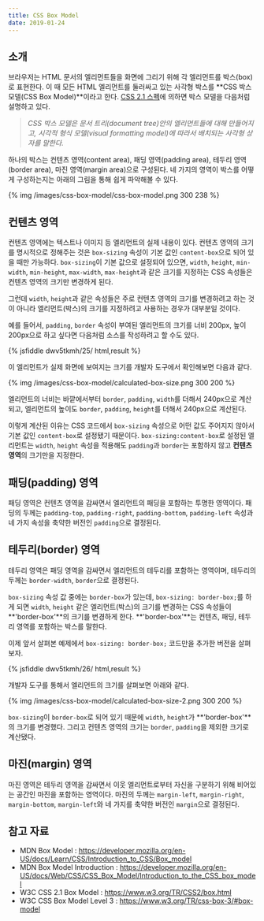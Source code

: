 ```yaml
---
title: CSS Box Model
date: 2019-01-24
---
```


## 소개

브라우저는 HTML 문서의 엘리먼트들을 화면에 그리기 위해 각 엘리먼트를 박스(box)로 표현한다. 이 때 모든 HTML 엘리먼트를 둘러싸고 있는 사각형 박스를 **CSS 박스 모델(CSS Box Model)**이라고 한다. [CSS 2.1 스펙](https://www.w3.org/TR/CSS2/box.html)에 의하면 박스 모델을 다음처럼 설명하고 있다.

> *CSS 박스 모델은 문서 트리(document tree)안의 엘리먼트들에 대해 만들어지고, 시각적 형식 모델(visual formatting model)에 따라서 배치되는 사각형 상자를 말한다.* 

하나의 박스는 컨텐츠 영역(content area), 패딩 영역(padding area), 테두리 영역(border area), 마진 영역(margin area)으로 구성된다. 네 가지의 영역이 박스를 어떻게 구성하는지는 아래의 그림을 통해 쉽게 파악해볼 수 있다.

{% img /images/css-box-model/css-box-model.png 300 238 %}

## 컨텐츠 영역

컨텐츠 영역에는 텍스트나 이미지 등 엘리먼트의 실제 내용이 있다. 컨텐츠 영역의 크기를 명시적으로 정해주는 것은 `box-sizing` 속성이 기본 값인 `content-box`으로 되어 있을 때만 가능하다. `box-sizing`이 기본 값으로 설정되어 있으면, `width`, `height`, `min-width`, `min-height`, `max-width`, `max-height`과 같은 크기를 지정하는 CSS 속성들은 컨텐츠 영역의 크기만 변경하게 된다.

그런데 `width`, `height`과 같은 속성들은 주로 컨텐츠 영역의 크기를 변경하려고 하는 것이 아니라 엘리먼트(박스)의 크기를 지정하려고 사용하는 경우가 대부분일 것이다.

예를 들어서, `padding`, `border` 속성이 부여된 엘리먼트의 크기를 너비 200px, 높이 200px으로 하고 싶다면 다음처럼 소스를 작성하려고 할 수도 있다.

{% jsfiddle dwv5tkmh/25/ html,result %}

이 엘리먼트가 실제 화면에 보여지는 크기를 개발자 도구에서 확인해보면 다음과 같다. 

{% img /images/css-box-model/calculated-box-size.png 300 200 %}

엘리먼트의 너비는 바깥에서부터 `border`, `padding`, `width`를 더해서 240px으로 계산되고, 엘리먼트의 높이도 `border`, `padding`, `height`를 더해서 240px으로 계산된다.

이렇게 계산된 이유는 CSS 코드에서 `box-sizing` 속성으로 어떤 값도 주어지지 않아서 기본 값인 `content-box`로 설정됐기 때문이다. `box-sizing:content-box`로 설정된 엘리먼트는 `width`, `height` 속성을 적용해도 `padding`과 `border`는 포함하지 않고 **컨텐츠 영역**의 크기만을 지정한다.

## 패딩(padding) 영역

패딩 영역은 컨텐츠 영역을 감싸면서 엘리먼트의 패딩을 포함하는 투명한 영역이다. 패딩의 두께는 `padding-top`, `padding-right`, `padding-bottom`, `padding-left` 속성과 네 가지 속성을 축약한 버전인 `padding`으로 결정된다.

## 테두리(border) 영역

테두리 영역은 패딩 영역을 감싸면서 엘리먼트의 테두리를 포함하는 영역이며, 테두리의 두께는 `border-width`, `border`으로 결정된다. 

`box-sizing` 속성 값 중에는 `border-box`가 있는데, `box-sizing: border-box;`를 하게 되면 `width`, `height` 같은 엘리먼트(박스)의 크기를 변경하는 CSS 속성들이 **'border-box'**의 크기를 변경하게 한다. **'border-box'**는 컨텐츠, 패딩, 테두리 영역를 포함하는 박스를 말한다.

이제 앞서 살펴본 예제에서 `box-sizing: border-box;` 코드만을 추가한 버전을 살펴보자.

{% jsfiddle dwv5tkmh/26/ html,result %}

개발자 도구를 통해서 엘리먼트의 크기를 살펴보면 아래와 같다.

{% img /images/css-box-model/calculated-box-size-2.png 300 200 %}

`box-sizing`이 `border-box`로 되어 있기 때문에 `width`, `height`가 **'border-box'**의 크기를 변경했다. 그리고 컨텐츠 영역의 크기는 `border`, `padding`을 제외한 크기로 계산됐다.

## 마진(margin) 영역

마진 영역은 테두리 영역을 감싸면서 이웃 엘리먼트로부터 자신을 구분하기 위해 비어있는 공간인 마진을 포함하는 영역이다. 마진의 두께는 `margin-left`, `margin-right`, `margin-bottom`, `margin-left`와 네 가지를 축약한 버전인 `margin`으로 결정된다.

## 참고 자료

- MDN Box Model : https://developer.mozilla.org/en-US/docs/Learn/CSS/Introduction_to_CSS/Box_model
- MDN Box Model Introduction : https://developer.mozilla.org/en-US/docs/Web/CSS/CSS_Box_Model/Introduction_to_the_CSS_box_model
- W3C CSS 2.1 Box Model : https://www.w3.org/TR/CSS2/box.html
- W3C CSS Box Model Level 3 : https://www.w3.org/TR/css-box-3/#box-model

